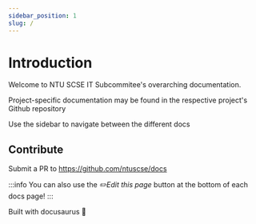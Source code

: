 ```yaml
---
sidebar_position: 1
slug: /
---
```


# Introduction

Welcome to NTU SCSE IT Subcommitee's overarching documentation.

Project-specific documentation may be found in the respective project's Github repository

Use the sidebar to navigate between the different docs

## Contribute

Submit a PR to https://github.com/ntuscse/docs

:::info
You can also use the *✏️Edit this page* button at the bottom of each docs page!
:::

Built with docusaurus 🦕
